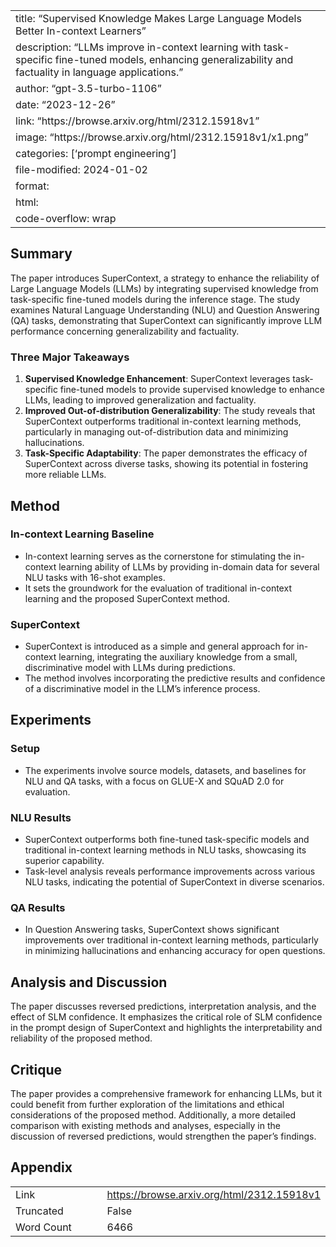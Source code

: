 
---
title: "Supervised Knowledge Makes Large Language Models Better In-context Learners"
description: "LLMs improve in-context learning with task-specific fine-tuned models, enhancing generalizability and factuality in language applications."
author: "gpt-3.5-turbo-1106"
date: "2023-12-26"
link: "https://browse.arxiv.org/html/2312.15918v1"
image: "https://browse.arxiv.org/html/2312.15918v1/x1.png"
categories: ['prompt engineering']
file-modified: 2024-01-02
format:
  html:
    code-overflow: wrap
---

## Summary

The paper introduces SuperContext, a strategy to enhance the reliability of Large Language Models (LLMs) by integrating supervised knowledge from task-specific fine-tuned models during the inference stage. The study examines Natural Language Understanding (NLU) and Question Answering (QA) tasks, demonstrating that SuperContext can significantly improve LLM performance concerning generalizability and factuality.

### Three Major Takeaways
1. **Supervised Knowledge Enhancement**: SuperContext leverages task-specific fine-tuned models to provide supervised knowledge to enhance LLMs, leading to improved generalization and factuality.
2. **Improved Out-of-distribution Generalizability**: The study reveals that SuperContext outperforms traditional in-context learning methods, particularly in managing out-of-distribution data and minimizing hallucinations.
3. **Task-Specific Adaptability**: The paper demonstrates the efficacy of SuperContext across diverse tasks, showing its potential in fostering more reliable LLMs.

## Method

### In-context Learning Baseline
- In-context learning serves as the cornerstone for stimulating the in-context learning ability of LLMs by providing in-domain data for several NLU tasks with 16-shot examples.
- It sets the groundwork for the evaluation of traditional in-context learning and the proposed SuperContext method.

### SuperContext
- SuperContext is introduced as a simple and general approach for in-context learning, integrating the auxiliary knowledge from a small, discriminative model with LLMs during predictions.
- The method involves incorporating the predictive results and confidence of a discriminative model in the LLM's inference process.

## Experiments

### Setup
- The experiments involve source models, datasets, and baselines for NLU and QA tasks, with a focus on GLUE-X and SQuAD 2.0 for evaluation.

### NLU Results
- SuperContext outperforms both fine-tuned task-specific models and traditional in-context learning methods in NLU tasks, showcasing its superior capability.
- Task-level analysis reveals performance improvements across various NLU tasks, indicating the potential of SuperContext in diverse scenarios.

### QA Results
- In Question Answering tasks, SuperContext shows significant improvements over traditional in-context learning methods, particularly in minimizing hallucinations and enhancing accuracy for open questions.

## Analysis and Discussion

The paper discusses reversed predictions, interpretation analysis, and the effect of SLM confidence. It emphasizes the critical role of SLM confidence in the prompt design of SuperContext and highlights the interpretability and reliability of the proposed method.

## Critique

The paper provides a comprehensive framework for enhancing LLMs, but it could benefit from further exploration of the limitations and ethical considerations of the proposed method. Additionally, a more detailed comparison with existing methods and analyses, especially in the discussion of reversed predictions, would strengthen the paper's findings.

## Appendix

|          |          |
|----------|----------|
| Link     | [https://browse.arxiv.org/html/2312.15918v1](https://browse.arxiv.org/html/2312.15918v1)       |
| Truncated       | False       |
| Word Count       | 6466       |